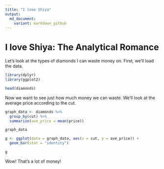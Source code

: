 ```yaml
---
title: "I love Shiya"
output:
  md_document:
    variant: markdown_github
---
```


# I love Shiya: The Analytical Romance

Let's look at the types of diamonds I can waste money on. First, we'll load the
data.

```r
library(dplyr)
library(ggplot2)

head(diamonds)
```

Now we want to see just how much money we can waste. We'll look at the average
price according to the cut.

```r
graph_data <- diamonds %>%
  group_by(cut) %>%
  summarize(ave_price = mean(price))

graph_data

g <- ggplot(data = graph_data, aes(x = cut, y = ave_price)) +
  geom_bar(stat = "identity")

g
```

Wow! That's a lot of money!
